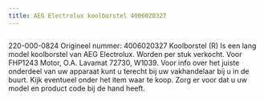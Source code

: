 ```yaml
---
title: AEG Electrolux koolborstel 4006020327
---
```



<Image src={imageProduct} width={imageProduct.width} alt="" />


220-000-0824
Origineel nummer: 4006020327
Koolborstel (R) Is een lang model koolborstel van AEG Electrolux.
Worden per stuk verkocht.
Voor FHP1243 Motor, O.A. Lavamat 72730, W1039.
Voor info over het juiste onderdeel van uw apparaat kunt u terecht bij uw vakhandelaar bij u in de buurt. Kijk eventueel onder het item waar te koop. Zorg er voor dat u uw model en product code bij de hand heeft.

